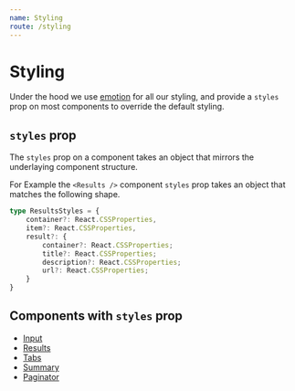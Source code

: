 ```yaml
---
name: Styling
route: /styling
---
```


# Styling

Under the hood we use [emotion](https://emotion.sh/) for all our styling, and provide a `styles` prop on most components
to override the default styling.

## `styles` prop
The `styles` prop on a component takes an object that mirrors the underlaying component structure.

For Example the `<Results />` component `styles` prop takes an object that matches the following shape.

```typescript
type ResultsStyles = {
    container?: React.CSSProperties,
    item?: React.CSSProperties,
    result?: {
        container?: React.CSSProperties;
        title?: React.CSSProperties;
        description?: React.CSSProperties;
        url?: React.CSSProperties;
    }
}
```

## Components with `styles` prop
* [Input](/components/input#styles)
* [Results](/components/results#styles)
* [Tabs](/components/tabs#styles)
* [Summary](/components/summary#styles)
* [Paginator](/components/paginator#styles)
